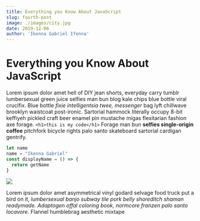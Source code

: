 ```yaml
---
title: Everything you Know About JavaScript
slug: fourth-post
image: ./images/city.jpg
date: 2019-12-06
author: 'Ikenna Gabriel Ifenna'
---
```



# Everything you Know About JavaScript

Lorem ipsum dolor amet hell of DIY jean shorts, everyday carry tumblr
lumbersexual green juice selfies man bun blog kale chips blue bottle viral crucifix.
Blue bottle _fixie intelligentsia twee, messenger_ bag lyft chillwave brooklyn waistcoat post-ironic.
Sartorial hammock literally occupy 8-bit keffiyeh pickled craft beer enamel pin mustache migas flexitarian fashion axe forage.
`<h1>this is my code</h1>`
Forage man bun **selfies single-origin coffee** pitchfork bicycle rights palo santo skateboard sartorial cardigan gentrify.


<div className='code'>

```javascript
let name
name = "Ikenna Gabriel"
const displayName = () => {
  return getName
}
```

</div>

<div className='post-image'>

![](./images/image-1.jpeg)

</div>

Lorem ipsum dolor amet asymmetrical vinyl godard selvage food 
truck put a bird on it, _lumbersexual banjo subway tile pork belly shoreditch shaman readymade. Adaptogen offal coloring book, normcore franzen palo santo locavore._ 
Flannel humblebrag aesthetic mixtape
